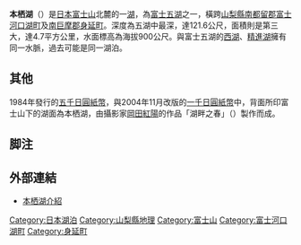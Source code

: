 {{noteTA
|T=本栖湖
|1=本栖湖
}}
{{Infobox body of water
| name               = 本栖湖
| native_name        = 本栖湖
| native_name_lang   = ja
| other_name         = 
| image              = Lake Motosu03.jpg
| alt                = 
| caption            = 本栖湖與倒映的富士山
| image_bathymetry   = 
| alt_bathymetry     = 
| caption_bathymetry = 
| location           = {{JPN}}<br>[[山梨縣|山梨縣]][[南都留郡|南都留郡]][[富士河口湖町|富士河口湖町]]<br/>[[南巨摩郡|南巨摩郡]][[身延町|身延町]]
| group              = 
| coordinates        = {{coord|35|27|50|N|138|35|8|E|region:JP-19_type:waterbody_scale:50000|display=inline,title}}
| type               = [[堰塞湖|堰塞湖]]、[[淡水湖|淡水湖]]
| etymology          = 
| part_of            = 
| inflow             = 
| rivers             = 
| outflow            = 
| oceans             = 
| catchment          = <!-- {{convert|VALUE|UNITS}} must be used -->
| basin_countries    = {{JPN}}
| agency             = 
| designation        = 
| date-built         = <!-- {{Start date|YYYY|MM|DD}} For man-made and other recent bodies of water -->
| engineer           = 
| date-flooded       = <!-- {{Start date|YYYY|MM|DD}} For man-made and other recent bodies of water -->
| length             = <!-- {{convert|VALUE|UNITS}} must be used --> 
| width              = <!-- {{convert|VALUE|UNITS}} must be used -->
| area               =  {{convert|4.7|km2}} <ref name="menseki">{{Cite web|author=国土地理院|authorlink=国土地理院|date=2015-03-06|title=平成26年全国都道府県市区町村別面積調 湖沼面積|url=http://www.gsi.go.jp/KOKUJYOHO/MENCHO/201410/kosyo.pdf|format=PDF|accessdate=2015-03-24|archive-url=https://web.archive.org/web/20150402094254/http://www.gsi.go.jp/KOKUJYOHO/MENCHO/201410/kosyo.pdf|archive-date=2015-04-02|dead-url=yes}}</ref>
| depth              = {{convert|67.3|m}}
| max-depth          = {{convert|121.6|m}}<ref name="koshouzulist"/>
| volume             = {{convert|0.316|km3}}
| residence_time     = 
| salinity           = 
| shore              = {{convert|11.6|km}}<ref name="koshouzulist">[http://www1.gsi.go.jp/geowww/lake/koshouzulist.html 湖沼湿原調査] {{Wayback|url=http://www1.gsi.go.jp/geowww/lake/koshouzulist.html |date=20140624223528 }} 国土地理院</ref>
| elevation          =  {{convert|900|m}}<ref name="koshouzulist"/>
| temperature_high   = <!-- {{convert|VALUE|UNITS}} must be used -->
| temperature_low    = <!-- {{convert|VALUE|UNITS}} must be used -->
| frozen             = 
| islands            = 
| islands_category   = 
| sections           = 
| trenches           = 
| benches            = 
| cities             = 
| pushpin_map             = <!-- the name of a location map as per Template:Location map. Requires coordinates= parameter to display map. -->
| pushpin_label_position  = <!-- left, right, top or bottom -->
| pushpin_map_alt         = 
| pushpin_map_caption     = 
| website            = 
| reference          = 
}}
'''本栖湖'''（{{jpn|j=本栖湖|hg=もとすこ|rm=Motosu-ko}}）是[[日本|日本]][[富士山|富士山]]北麓的一[[湖|湖]]，為[[富士五湖|富士五湖]]之一，橫跨[[山梨縣|山梨縣]][[南都留郡|南都留郡]][[富士河口湖町|富士河口湖町]]及[[南巨摩郡|南巨摩郡]][[身延町|身延町]]。深度為五湖中最深，達121.6公尺，面積則是第三大，達4.7平方公里，水面標高為海拔900公尺。與富士五湖的[[西湖_(富士五湖)|西湖]]、[[精進湖|精進湖]]擁有同一水脈，過去可能是同一湖泊。

==其他==
1984年發行的[[五千日圓紙幣|五千日圓紙幣]]，與2004年11月改版的[[一千日圓紙幣|一千日圓紙幣]]中，背面所印富士山下的湖面為本栖湖，由攝影家[[岡田紅陽|岡田紅陽]]的作品「湖畔之春」（{{lang|ja|湖畔の春}}）製作而成。

== 脚注 ==
{{Reflist|2}}

==外部連結==
*{{ja}}[http://motosuko.com 本栖湖介紹] {{Wayback|url=http://motosuko.com/ |date=20170816103101 }}

{{富士五湖}}
{{日本湖泊}}
{{DEFAULTSORT:Motosu-ko}}

[[Category:日本湖泊|Category:日本湖泊]]
[[Category:山梨縣地理|Category:山梨縣地理]]
[[Category:富士山|Category:富士山]]
[[Category:富士河口湖町|Category:富士河口湖町]]
[[Category:身延町|Category:身延町]]